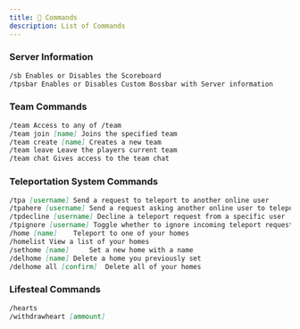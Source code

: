 ```yaml
---
title: 🤖 Commands
description: List of Commands
---
```


### Server Information
```md
/sb Enables or Disables the Scoreboard
/tpsbar Enables or Disables Custom Bossbar with Server information
```

### Team Commands
```md
/team Access to any of /team
/team join [name] Joins the specified team
/team create [name] Creates a new team
/team leave Leave the players current team
/team chat Gives access to the team chat
```

### Teleportation System Commands
```md
/tpa [username]	Send a request to teleport to another online user
/tpahere [username] Send a request asking another online user to teleport to you
/tpdecline [username] Decline a teleport request from a specific user
/tpignore [username] Toggle whether to ignore incoming teleport requests
/home [name] 	Teleport to one of your homes
/homelist View a list of your homes
/sethome [name] 	Set a new home with a name
/delhome [name] Delete a home you previously set
/delhome all [confirm] 	Delete all of your homes
```

### Lifesteal Commands
```md
/hearts
/withdrawheart [ammount]
```
